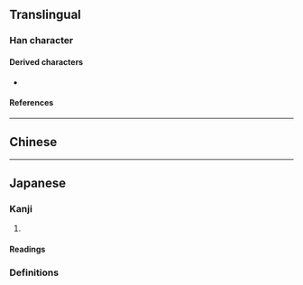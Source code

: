 {{also|鬱}}
{{character info}}
==Translingual==
{{Han stroke|[[File:欝-jbw.png|350px]]}}

===Han character===
{{Han char|rn=75|rad=木|as=21|sn=25|four=44746|canj=DDWLI|ids=⿳棥罒𡬠}}

====Derived characters====
* {{l|mul|[[𡆋]], [[㠨]], [[𤓭]], [[𪓉]]}}

====References====
{{Han ref|kx=0564.210|dkj=15978|dj=0953.280|hdz=21326.110|uh=6B1D}}

----

==Chinese==
{{zh-see|鬱|v}}

----

==Japanese==
{{ja-kanji forms|欝|鬱|ex=y}}

===Kanji===
{{ja-kanji|grade=|rs=木22}}

# {{ja-ex shin|鬱|sort=木22}}

====Readings====
{{ja-readings
|goon=うち
|kanon=うつ
|kun=こも-る, しげ-る, ふさ-がる, ふさ-ぐ
|nanori=しげる
}}

===Definitions===
{{ja-gv|鬱}}